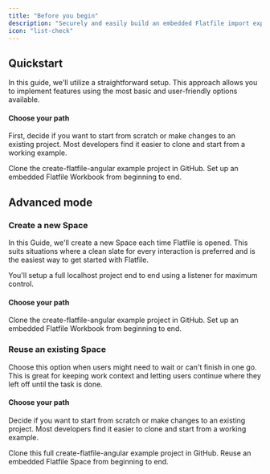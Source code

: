 ```yaml
---
title: "Before you begin"
description: "Securely and easily build an embedded Flatfile import experience into your Angular application."
icon: "list-check"
---
```


## Quickstart

In this guide, we'll utilize a straightforward setup. This approach allows you to implement features using the most basic and user-friendly options available.

#### Choose your path

First, decide if you want to start from scratch or make changes to an existing project. Most developers find it easier to clone and start from a working example.

<CardGroup cols={2}>
  <Card
    title="Start from a working example"
    href="https://github.com/FlatFilers/create-flatfile-angular/tree/main"
    icon="star"
  >
    Clone the create-flatfile-angular example project in GitHub.
  </Card>
  <Card
    title="Start from scratch"
    href="../angular/new_space_quickstart"
    icon="pencil"
  >
    Set up an embedded Flatfile Workbook from beginning to end.
  </Card>
</CardGroup>

## Advanced mode

### Create a new Space

In this Guide, we'll create a new Space each time Flatfile is opened. This suits situations where a clean slate for every interaction is preferred and is the easiest way to get started with Flatfile.

You'll setup a full localhost project end to end using a listener for maximum control.

#### Choose your path

<CardGroup cols={2}>
  <Card
    title="Start from a working example"
    href="https://github.com/FlatFilers/create-flatfile-angular"
    icon="star"
  >
    Clone the create-flatfile-angular example project in GitHub.
  </Card>
  <Card title="Start from scratch" href="../angular/new_space" icon="pencil">
    Set up an embedded Flatfile Workbook from beginning to end.
  </Card>
</CardGroup>

### Reuse an existing Space

Choose this option when users might need to wait or can't finish in one go. This is
great for keeping work context and letting users continue where they left
off until the task is done.

#### Choose your path

Decide if you want to start from scratch or make changes to an existing project. Most developers find it easier to clone and start from a working example.

<CardGroup cols={2}>
  <Card
    title="Start from a working example"
    icon="star"
    href="https://github.com/FlatFilers/create-flatfile-angular/blob/main/src/app/reuse.component.ts"
  >
    Clone this full create-flatfile-angular example project in GitHub.
  </Card>
  <Card title="Start from scratch" href="../angular/reuse_space" icon="pencil">
    Reuse an embedded Flatfile Space from beginning to end.
  </Card>
</CardGroup>
